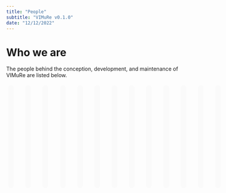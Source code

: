 ---
title: "People"
subtitle: "VIMuRe v0.1.0"
date: "12/12/2022"
---

# Who we are

The people behind the conception, development, and maintenance of VIMuRe are listed below. 

::: columns

::: {.column style="display:inline-block;width:400px;height:260px;border-radius:1em;margin:1%;padding:1.5%;background-color:#fafafa"}
<figure>
    <img src="/figures/cdebacco.png" alt="Photo of Caterina De Bacco" max-width="400" max-height="400" role="presentation" style="width:5em;border-radius: 50%;" class="img-responsive atto_image_button_text-bottom">
    <figcaption>
        <strong>Dr.&nbsp;<span><a href="https://www.cdebacco.com/" target="_blank" class="external">Caterina De Bacco</a></span></strong> 
        <br>CyberValley Research Group Leader
        <br>MPI for Intelligent Systems
        <br><span style="display: inline-block;padding: 0 7px;font-size: 12px;font-weight: var(--base-text-weight-medium, 500);line-height: 18px;white-space: nowrap;border: 1px solid transparent;border-radius: 2em;background-color:#5C4AFE;color: #fcfcfc">🧑‍💻 core package developer</span>
    </figcaption>

</figure>
:::

::: {.column style="display:inline-block;width:400px;height:260px;border-radius:1em;margin:1%;padding:1.5%;background-color:#fafafa"}
<figure>
    <img src="/figures/martina.jpeg" alt="Photo of Martina Contisciani" max-width="400" max-height="400" role="presentation" style="width:5em;border-radius: 50%;" class="img-responsive atto_image_button_text-bottom">
    <figcaption>
        <strong><span><a href="https://is.mpg.de/person/mcontisciani" target="_blank" class="external">Martina Contisciani</a></span></strong> 
        <br>Ph.D. Student
        <br>MPI for Intelligent Systems
        <br><span style="display: inline-block;padding: 0 7px;font-size: 12px;font-weight: var(--base-text-weight-medium, 500);line-height: 18px;white-space: nowrap;border: 1px solid transparent;border-radius: 2em;background-color:#5C4AFE;color: #fcfcfc">🧑‍💻 core package developer</span>
    </figcaption>

</figure>
:::

::: {.column style="display:inline-block;width:400px;height:260px;border-radius:1em;margin:1%;padding:1.5%;background-color:#fafafa"}
<figure>
    <img src="/figures/jon.jpg" alt="Photo of Jon Cardoso-Silva" max-width="400" max-height="400" role="presentation" style="width:5em;border-radius: 50%;" class="img-responsive atto_image_button_text-bottom">
    <figcaption>
        <strong>Dr.&nbsp;<span><a href="https://www.lse.ac.uk/DSI/People/Jonathan-Cardoso-Silva" target="_blank" class="external">Jon Cardoso-Silva</a></span></strong> 
        <br/>Assist. Prof. Lecturer
        <br/>LSE Data Science Institute
        <br><span style="display: inline-block;padding: 0 7px;font-size: 12px;font-weight: var(--base-text-weight-medium, 500);line-height: 18px;white-space: nowrap;border: 1px solid transparent;border-radius: 2em;background-color:#5C4AFE;color: #fcfcfc">🧑‍💻 core package developer</span>
    </figcaption>
</figure>
:::

::: {.column style="display:inline-block;width:400px;height:260px;border-radius:1em;margin:1%;padding:1.5%;background-color:#fafafa"}

<figure>
    <img src="/figures/hadiseh.jpeg" alt="Photo of Hadiseh Safdari" max-width="400" max-height="400" role="presentation" style="width:5em;border-radius: 50%;" class="img-responsive atto_image_button_text-bottom">
    <figcaption>
        <strong>Dr.&nbsp;<span><a href="https://is.mpg.de/person/hsafdari" target="_blank" class="external">Hadiseh Safdari</a></span></strong> 
        <br/>Postdoctoral Researcher
        <br>MPI for Intelligent Systems
    </figcaption>
</figure>
:::

::: {.column style="display:inline-block;width:400px;height:260px;border-radius:1em;margin:1%;padding:1.5%;background-color:#fafafa"}
<figure>
    <img src="/figures/diego.jpg" alt="Photo of Diego Baptista Theuerkauf" max-width="400" max-height="400" role="presentation" style="width:5em;border-radius: 50%;" class="img-responsive atto_image_button_text-bottom">
    <figcaption>
        <strong><span><a href="https://is.mpg.de/person/dtheuerkauf" target="_blank" class="external">Diego Baptista Theuerkauf</a></span></strong> 
        <br/>Ph.D. Student
        <br>MPI for Intelligent Systems<br><br>
    </figcaption>
</figure>

:::

::: {.column style="display:inline-block;width:400px;height:260px;border-radius:1em;margin:1%;padding:1.5%;background-color:#fafafa"}
<figure>
    <img src="/figures/gabi.jpg" alt="Photo of Gabriela Lima Borges" max-width="400" max-height="400" role="presentation" style="width:5em;border-radius: 50%;" class="img-responsive atto_image_button_text-bottom">
    <figcaption>
        <strong><span><a href="https://github.com/gabiborges1" target="_blank" class="external">Gabriela Lima Borges</a></span></strong> 
        <br/>Data Scientist / Guest Researcher
        <br>MPI for Evolutionary Anthropology
        <br><span style="display: inline-block;padding: 0 7px;font-size: 12px;font-weight: var(--base-text-weight-medium, 500);line-height: 18px;white-space: nowrap;border: 1px solid transparent;border-radius: 2em;background-color:#5C4AFE;color: #fcfcfc">🧑‍💻 core package developer</span>
    </figcaption>
</figure>
:::

::: {.column style="display:inline-block;width:400px;height:260px;border-radius:1em;margin:1%;padding:1.5%;background-color:#fafafa"}
<figure>
    <img src="/figures/tracy.jpg" alt="Photo of Tracy Sweet" max-width="400" max-height="400" role="presentation" style="width:5em;border-radius: 50%;" class="img-responsive atto_image_button_text-bottom">
    <figcaption>
        <strong>Dr.&nbsp;<span><a href="https://education.umd.edu/directory/tracy-sweet" target="_blank" class="external">Tracy Sweet</a></span></strong> 
        <br/>Associate Professor
        <br>UMD College of Education<br><br>
    </figcaption>
</figure>
:::

::: {.column style="display:inline-block;width:400px;height:260px;border-radius:1em;margin:1%;padding:1.5%;background-color:#fafafa"}
<figure>
    <img src="/figures/jgyoung.png" alt="Photo of Jean-Gabriel Young" max-width="400" max-height="400" role="presentation" style="width:5em;border-radius: 50%;" class="img-responsive atto_image_button_text-bottom">
    <figcaption>
        <strong>Dr.&nbsp;<span><a href="https://www.jgyoung.ca/" target="_blank" class="external">Jean-Gabriel Young</a></span></strong> 
        <br/>Assistant Professor
        <br>The University of Vermont<br><br>
    </figcaption>
</figure>
:::

::: {.column style="display:inline-block;width:400px;height:260px;border-radius:1em;margin:1%;padding:1.5%;background-color:#fafafa"}
<figure>
    <img src="/figures/jeremy.jpg" alt="Photo of Jeremy Koster" max-width="400" max-height="400" role="presentation" style="width:5em;border-radius: 50%;" class="img-responsive atto_image_button_text-bottom">
    <figcaption>
        <strong>Dr.&nbsp;<span><a href="https://researchdirectory.uc.edu/p/kosterjy" target="_blank" class="external">Jeremy Koster</a></span></strong> 
        <br/>Professor
        <br>University of Cincinnati<br><br>
    </figcaption>
</figure>
:::

::: {.column style="display:inline-block;width:400px;height:260px;border-radius:1em;margin:1%;padding:1.5%;background-color:#fafafa"}
<figure>
    <img src="/figures/codyross.jpg" alt="Photo of Cody T. Ross" max-width="400" max-height="400" role="presentation" style="width:5em;border-radius: 50%;" class="img-responsive atto_image_button_text-bottom">
    <figcaption>
        <strong>Dr.&nbsp;<span><a href="https://www.eva.mpg.de/ecology/staff/cody-ross/" target="_blank" class="external">Cody T. Ross</a></span></strong> 
        <br/>Research Scientist
        <br>MPI for Evolutionary Anthropology<br><br>
    </figcaption>
</figure>
:::

::: {.column style="display:inline-block;width:400px;height:260px;border-radius:1em;margin:1%;padding:1.5%;background-color:#fafafa"}
<figure>
    <img src="/figures/richard.jpg" alt="Photo of Richard McElreath" max-width="400" max-height="400" role="presentation" style="width:5em;border-radius: 50%;" class="img-responsive atto_image_button_text-bottom">
    <figcaption>
        <strong>Dr.&nbsp;<span><a href="https://www.eva.mpg.de/ecology/staff/richard-mcelreath/" target="_blank" class="external">Richard McElreath</a></span></strong> 
        <br/>Professor
        <br>MPI for Evolutionary Anthropology<br><br>
    </figcaption>
</figure>
:::

::: {.column style="display:inline-block;width:400px;height:260px;border-radius:1em;margin:1%;padding:1.5%;background-color:#fafafa"}
<figure>
    <img src="/figures/dan.jpg" alt="Photo of Daniel Redhead" max-width="400" max-height="400" role="presentation" style="width:5em;border-radius: 50%;" class="img-responsive atto_image_button_text-bottom">
    <figcaption>
        <strong>Dr.&nbsp;<span><a href="https://www.eva.mpg.de/ecology/staff/daniel-redhead/" target="_blank" class="external">Daniel Redhead</a></span></strong> 
        <br/>Research Scientist
        <br>MPI for Evolutionary Anthropology<br><br>
    </figcaption>
</figure>
:::

::: {.column style="display:inline-block;width:400px;height:260px;border-radius:1em;margin:1%;padding:1.5%;background-color:#fafafa"}
<figure>
    <img src="/figures/elly.jpg" alt="Photo of Eleanor A. Power" max-width="400" max-height="400" role="presentation" style="width:5em;border-radius: 50%;" class="img-responsive atto_image_button_text-bottom">
    <figcaption>
        <strong>Dr.&nbsp;<span><a href="https://www.lse.ac.uk/Methodology/People/Academic-Staff/Eleanor-Power/Eleanor-Power" target="_blank" class="external">Eleanor A. Power</a></span></strong> 
        <br/>Assistant Professor
        <br>LSE Department of Methodology<br><br>
    </figcaption>
</figure>
:::


:::

